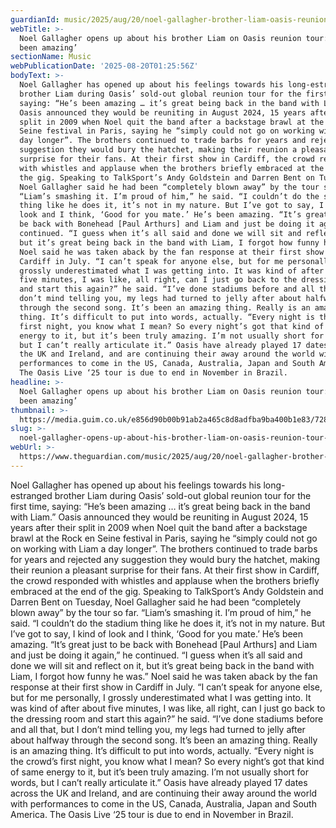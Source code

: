 ```yaml
---
guardianId: music/2025/aug/20/noel-gallagher-brother-liam-oasis-reunion-tour
webTitle: >-
  Noel Gallagher opens up about his brother Liam on Oasis reunion tour: ‘He’s
  been amazing’
sectionName: Music
webPublicationDate: '2025-08-20T01:25:56Z'
bodyText: >-
  Noel Gallagher has opened up about his feelings towards his long-estranged
  brother Liam during Oasis’ sold-out global reunion tour for the first time,
  saying: “He’s been amazing … it’s great being back in the band with Liam.”
  Oasis announced they would be reuniting in August 2024, 15 years after their
  split in 2009 when Noel quit the band after a backstage brawl at the Rock en
  Seine festival in Paris, saying he “simply could not go on working with Liam a
  day longer”. The brothers continued to trade barbs for years and rejected any
  suggestion they would bury the hatchet, making their reunion a pleasant
  surprise for their fans. At their first show in Cardiff, the crowd responded
  with whistles and applause when the brothers briefly embraced at the end of
  the gig. Speaking to TalkSport’s Andy Goldstein and Darren Bent on Tuesday,
  Noel Gallagher said he had been “completely blown away” by the tour so far.
  “Liam’s smashing it. I’m proud of him,” he said. “I couldn’t do the stadium
  thing like he does it, it’s not in my nature. But I’ve got to say, I kind of
  look and I think, ‘Good for you mate.’ He’s been amazing. “It’s great just to
  be back with Bonehead [Paul Arthurs] and Liam and just be doing it again,” he
  continued. “I guess when it’s all said and done we will sit and reflect on it,
  but it’s great being back in the band with Liam, I forgot how funny he was.”
  Noel said he was taken aback by the fan response at their first show in
  Cardiff in July. “I can’t speak for anyone else, but for me personally, I
  grossly underestimated what I was getting into. It was kind of after about
  five minutes, I was like, all right, can I just go back to the dressing room
  and start this again?” he said. “I’ve done stadiums before and all that, but I
  don’t mind telling you, my legs had turned to jelly after about halfway
  through the second song. It’s been an amazing thing. Really is an amazing
  thing. It’s difficult to put into words, actually. “Every night is the crowd’s
  first night, you know what I mean? So every night’s got that kind of same
  energy to it, but it’s been truly amazing. I’m not usually short for words,
  but I can’t really articulate it.” Oasis have already played 17 dates across
  the UK and Ireland, and are continuing their away around the world with
  performances to come in the US, Canada, Australia, Japan and South America.
  The Oasis Live ‘25 tour is due to end in November in Brazil.
headline: >-
  Noel Gallagher opens up about his brother Liam on Oasis reunion tour: ‘He’s
  been amazing’
thumbnail: >-
  https://media.guim.co.uk/e856d90b00b91ab2a465c8d8adfba9ba400b1e83/728_0_3943_3155/500.jpg
slug: >-
  noel-gallagher-opens-up-about-his-brother-liam-on-oasis-reunion-tour-hes-been-amazing
webUrl: >-
  https://www.theguardian.com/music/2025/aug/20/noel-gallagher-brother-liam-oasis-reunion-tour
---
```

Noel Gallagher has opened up about his feelings towards his long-estranged brother Liam during Oasis’ sold-out global reunion tour for the first time, saying: “He’s been amazing … it’s great being back in the band with Liam.” Oasis announced they would be reuniting in August 2024, 15 years after their split in 2009 when Noel quit the band after a backstage brawl at the Rock en Seine festival in Paris, saying he “simply could not go on working with Liam a day longer”. The brothers continued to trade barbs for years and rejected any suggestion they would bury the hatchet, making their reunion a pleasant surprise for their fans. At their first show in Cardiff, the crowd responded with whistles and applause when the brothers briefly embraced at the end of the gig. Speaking to TalkSport’s Andy Goldstein and Darren Bent on Tuesday, Noel Gallagher said he had been “completely blown away” by the tour so far. “Liam’s smashing it. I’m proud of him,” he said. “I couldn’t do the stadium thing like he does it, it’s not in my nature. But I’ve got to say, I kind of look and I think, ‘Good for you mate.’ He’s been amazing. “It’s great just to be back with Bonehead [Paul Arthurs] and Liam and just be doing it again,” he continued. “I guess when it’s all said and done we will sit and reflect on it, but it’s great being back in the band with Liam, I forgot how funny he was.” Noel said he was taken aback by the fan response at their first show in Cardiff in July. “I can’t speak for anyone else, but for me personally, I grossly underestimated what I was getting into. It was kind of after about five minutes, I was like, all right, can I just go back to the dressing room and start this again?” he said. “I’ve done stadiums before and all that, but I don’t mind telling you, my legs had turned to jelly after about halfway through the second song. It’s been an amazing thing. Really is an amazing thing. It’s difficult to put into words, actually. “Every night is the crowd’s first night, you know what I mean? So every night’s got that kind of same energy to it, but it’s been truly amazing. I’m not usually short for words, but I can’t really articulate it.” Oasis have already played 17 dates across the UK and Ireland, and are continuing their away around the world with performances to come in the US, Canada, Australia, Japan and South America. The Oasis Live ‘25 tour is due to end in November in Brazil.
